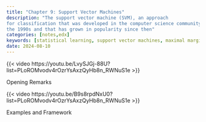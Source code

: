 ```yaml
---
title: "Chapter 9: Support Vector Machines"
description: "The support vector machine (SVM), an approach
for classification that was developed in the computer science community in
the 1990s and that has grown in popularity since then"
categories: [notes,edx]
keywords: [statistical learning, support vector machines, maximal margin classifier, support vector classifier, support vector machine, nonlinear decision boundaries, KKT conditions, soft margin, SVM with more than two classes, relationship to logistic regression, relationship to other methods, computational considerations, relevance of SVMs]
date: 2024-08-10
---
```



::: {#fig-v1.1 .column-margin}
{{< video https://youtu.be/LvySJGj-88U?list=PLoROMvodv4rOzrYsAxzQyHb8n_RWNuS1e >}}

Opening Remarks
:::

::: {#fig-v1.2 .column-margin}
{{< video https://youtu.be/B9s8rpdNxU0?list=PLoROMvodv4rOzrYsAxzQyHb8n_RWNuS1e >}}

Examples and Framework
:::

